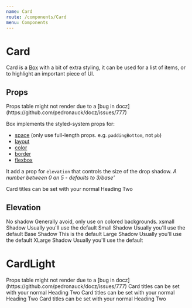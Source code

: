 ```yaml
---
name: Card
route: /components/Card
menu: Components
---
```



# Card

Card is a [Box](/components/Box) with a bit of extra styling, it can be used for a list of items, or to highlight an important piece of UI.

## Props

<Props of={Card} />
Props table might not render due to a [bug in docz](https://github.com/pedronauck/docz/issues/777)

Box implements the styled-system props for:

- [space](https://styled-system.com/api#space) (only use full-length props. e.g. `paddingBottom`, not `pb`)
- [layout](https://styled-system.com/api#layout)
- [color](https://styled-system.com/api#color)
- [border](https://styled-system.com/api#border)
- [flexbox](https://styled-system.com/api#flex)

It add a prop for `elevation` that controls the size of the drop shadow. _A number between 0 an 5 - defaults to 3/base'_

<Playground>
  <Card>
    <Heading as="h3">Card titles can be set with your normal Heading</Heading>
    <Paragraph>Two</Paragraph>
  </Card>
</Playground>

## Elevation

<Playground>
<Box bg='neutral.lightest' padding='xlarge'>
  <Card elevation='0' marginBottom='xlarge'>
    <Heading as="h3">No shadow</Heading>
    <Paragraph>Generally avoid, only use on colored backgrounds.</Paragraph>
  </Card>

<Card elevation="1" marginBottom="xlarge">
  <Heading as="h3">xsmall Shadow</Heading>
  <Paragraph>Usually you'll use the default</Paragraph>
</Card>

<Card elevation="2" marginBottom="xlarge">
  <Heading as="h3">Small Shadow</Heading>
  <Paragraph>Usually you'll use the default</Paragraph>
</Card>

<Card elevation="3" marginBottom="xlarge">
  <Heading as="h3">Base Shadow</Heading>
  <Paragraph>This is the default</Paragraph>
</Card>

<Card elevation="4" marginBottom="xlarge">
  <Heading as="h3">Large Shadow</Heading>
  <Paragraph>Usually you'll use the default</Paragraph>
</Card>

<Card elevation="5" marginBottom="xlarge">
  <Heading as="h3">XLarge Shadow</Heading>
  <Paragraph>Usually you'll use the default</Paragraph>
</Card>
</Box>
</Playground>

# CardLight

<Props of={CardSelectable} />
Props table might not render due to a [bug in docz](https://github.com/pedronauck/docz/issues/777)

<Playground>
  <Flex bg="neutral.lightest" padding="xlarge">
    <CardSelectable marginRight="xlarge">
      <Heading as="h3">Card titles can be set with your normal Heading</Heading>
      <Paragraph>Two</Paragraph>
    </CardSelectable>
    <CardSelectable marginRight="xlarge" selected>
      <Heading as="h3">Card titles can be set with your normal Heading</Heading>
      <Paragraph>Two</Paragraph>
    </CardSelectable>
    <CardSelectable >
      <Heading as="h3">Card titles can be set with your normal Heading</Heading>
      <Paragraph>Two</Paragraph>
    </CardSelectable>
  </Flex>
</Playground>
